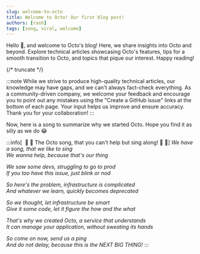 ```yaml
---
slug: welcome-to-octo
title: Welcome to Octo! Our first blog post!
authors: [rash]
tags: [song, viral, welcome]
---
```


Hello 👋, and welcome to Octo's blog!
Here, we share insights into Octo and beyond. Explore technical articles showcasing Octo's features,
tips for a smooth transition to Octo, and topics that pique our interest. Happy reading!

{/* truncate */}

:::note
While we strive to produce high-quality technical articles,
our knowledge may have gaps, and we can't always fact-check everything.
As a community-driven company, we welcome your feedback and encourage you to point out any mistakes
using the "Create a GitHub issue" links at the bottom of each page.
Your input helps us improve and ensure accuracy. Thank you for your collaboration!
:::

Now, here is a song to summarize why we started Octo.
Hope you find it as silly as we do 😂

:::info[&nbsp;&nbsp;🎵 🎤 The Octo song, that you can't help but sing along! 💃 🕺]
<i>
We have a song, that we like to sing
<br/>We wanna help, because that's our thing

We saw some devs, struggling to go to prod
<br/>If you too have this issue, just blink or nod

So here's the problem, infrastructure is complicated
<br/>And whatever we learn, quickly becomes deprecated

So we thought, let infrastructure be smart
<br/>Give it some code, let it figure the how and the what

That's why we created Octo, a service that understands
<br/>It can manage your application, without sweating its hands

So come on now, send us a ping
<br/>And do not delay, because this is the NEXT BIG THING!
</i>
:::
